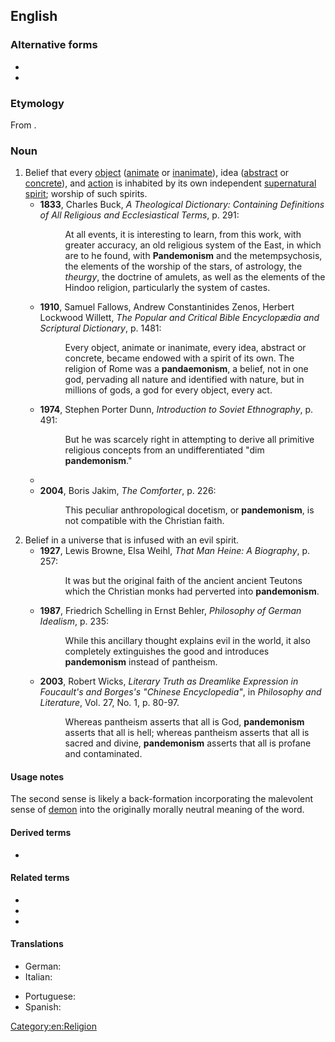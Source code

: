 ==English==

===Alternative forms===
* {{l|en|pandæmonism}}
* {{l|en|pandaemonism}}

===Etymology===
From {{confix|en|pan|demon|ism}}.

===Noun===
{{en-noun|-}}

# Belief that every [[object]] ([[animate]] or [[inanimate]]), idea ([[abstract]] or [[concrete]]), and [[action]] is inhabited by its own independent [[supernatural]] [[spirit]]; worship of such spirits.
#* '''1833''', Charles Buck, ''A Theological Dictionary: Containing Definitions of All Religious and Ecclesiastical Terms'', p. 291:
#*: At all events, it is interesting to learn, from this work, with greater accuracy, an old religious system of the East, in which are to he found, with '''Pandemonism''' and the metempsychosis, the elements of the worship of the stars, of astrology, the ''theurgy'', the doctrine of amulets, as well as the elements of the Hindoo religion, particularly the system of castes.
#* '''1910''', Samuel Fallows, Andrew Constantinides Zenos, Herbert Lockwood Willett, ''The Popular and Critical Bible Encyclopædia and Scriptural Dictionary'', p. 1481:
#*: Every object, animate or inanimate, every idea, abstract or concrete, became endowed with a spirit of its own. The religion of Rome was a '''pandaemonism''', a belief, not in one god, pervading all nature and identified with nature, but in millions of gods, a god for every object, every act.
#* '''1974''', Stephen Porter Dunn, ''Introduction to Soviet Ethnography'', p. 491:
#*: But he was scarcely right in attempting to derive all primitive religious concepts from an undifferentiated "dim '''pandemonism'''."
#* {{quote-book|en|year=1996|author=Robert Turcan|title=The Cults of the Roman Empire|page=121|passage=The dignity and calm of Isiac faith had something to impress anxious or fickle pagans who were beguiled by the murky occultism of the sects or the '''pandemonism''' of the magicians.}}
#* '''2004''', Boris Jakim, ''The Comforter'', p. 226:
#*: This peculiar anthropological docetism, or '''pandemonism''', is not compatible with the Christian faith.
# Belief in a universe that is infused with an evil spirit.
#* '''1927''', Lewis Browne, Elsa Weihl, ''That Man Heine: A Biography'', p. 257:
#*: It was but the original faith of the ancient ancient Teutons which the Christian monks had perverted into '''pandemonism'''.
#* '''1987''', Friedrich Schelling in Ernst Behler, ''Philosophy of German Idealism'', p. 235:
#*: While this ancillary thought explains evil in the world, it also completely extinguishes the good and introduces '''pandemonism''' instead of pantheism.
#* '''2003''', Robert Wicks, ''Literary Truth as Dreamlike Expression in Foucault's and Borges's "Chinese Encyclopedia"'', in ''Philosophy and Literature'', Vol. 27, No. 1, p. 80-97.
#*: Whereas pantheism asserts that all is God, '''pandemonism''' asserts that all is hell; whereas pantheism asserts that all is sacred and divine, '''pandemonism''' asserts that all is profane and contaminated.

====Usage notes====
The second sense is likely a back-formation incorporating the malevolent sense of [[demon]] into the originally morally neutral meaning of the word.

====Derived terms====
* {{l|en|pandemonistic}}

====Related terms====
* {{l|en|pantheism}}
* {{l|en|pandeism}}
* {{l|en|panzoism}}

====Translations====
{{checktrans-top}}
* German: {{t|de|Pandaemonismus}}
* Italian: {{t|it|pandemonismo}}
{{trans-mid}}
* Portuguese: {{t|pt|pandemonismo}}
* Spanish: {{t|es|pandemonismo}}
{{trans-bottom}}

[[Category:en:Religion]]